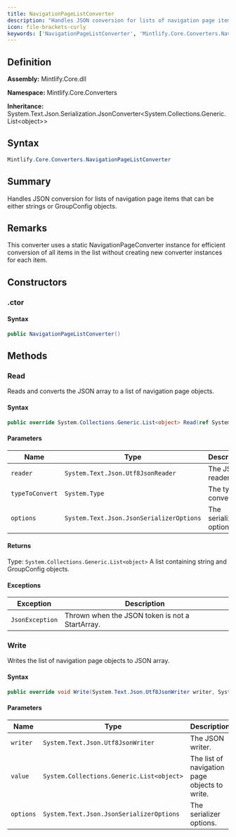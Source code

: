 ```yaml
---
title: NavigationPageListConverter
description: "Handles JSON conversion for lists of navigation page items that can be either strings or GroupConfig objects."
icon: file-brackets-curly
keywords: ['NavigationPageListConverter', 'Mintlify.Core.Converters.NavigationPageListConverter', 'Mintlify.Core.Converters', 'class', 'System.Text.Json.Serialization.JsonConverter<System.Collections.Generic.List<object>>']
---
```


## Definition

**Assembly:** Mintlify.Core.dll

**Namespace:** Mintlify.Core.Converters

**Inheritance:** System.Text.Json.Serialization.JsonConverter&lt;System.Collections.Generic.List&lt;object&gt;&gt;

## Syntax

```csharp
Mintlify.Core.Converters.NavigationPageListConverter
```

## Summary

Handles JSON conversion for lists of navigation page items that can be either strings or GroupConfig objects.

## Remarks

This converter uses a static NavigationPageConverter instance for efficient conversion of all items
            in the list without creating new converter instances for each item.

## Constructors

### .ctor

#### Syntax

```csharp
public NavigationPageListConverter()
```

## Methods

### Read

Reads and converts the JSON array to a list of navigation page objects.

#### Syntax

```csharp
public override System.Collections.Generic.List<object> Read(ref System.Text.Json.Utf8JsonReader reader, System.Type typeToConvert, System.Text.Json.JsonSerializerOptions options)
```

#### Parameters

| Name | Type | Description |
|------|------|-------------|
| `reader` | `System.Text.Json.Utf8JsonReader` | The JSON reader. |
| `typeToConvert` | `System.Type` | The type to convert to. |
| `options` | `System.Text.Json.JsonSerializerOptions` | The serializer options. |

#### Returns

Type: `System.Collections.Generic.List<object>`
A list containing string and GroupConfig objects.

#### Exceptions

| Exception | Description |
|-----------|-------------|
| `JsonException` | Thrown when the JSON token is not a StartArray. |

### Write

Writes the list of navigation page objects to JSON array.

#### Syntax

```csharp
public override void Write(System.Text.Json.Utf8JsonWriter writer, System.Collections.Generic.List<object> value, System.Text.Json.JsonSerializerOptions options)
```

#### Parameters

| Name | Type | Description |
|------|------|-------------|
| `writer` | `System.Text.Json.Utf8JsonWriter` | The JSON writer. |
| `value` | `System.Collections.Generic.List<object>` | The list of navigation page objects to write. |
| `options` | `System.Text.Json.JsonSerializerOptions` | The serializer options. |

